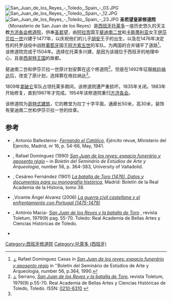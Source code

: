 [[File:San_Juan_de_los_Reyes_-_Toledo,_Spain_-_03.JPG|thumb]]
[[File:San_Juan_de_los_Reyes_-_Toledo,_Spain_-_12.JPG|thumb]]
[[File:San_Juan_de_los_Reyes_-_Toledo,_Spain_-_23.JPG|thumb]]
'''圣若望皇家修道院'''（Monasterio de San Juan de los Reyes）是[[西班牙|西班牙]][[托莱多_(西班牙)|托莱多]]一座历史悠久的天主教[[方济各会|方济各会]][[修道院|修道院]]，供奉[[圣若望|圣若望]]，由[[阿拉贡王国|阿拉贡]]国王[[费尔南多二世_(阿拉贡)|斐迪南二世]]和[[卡斯蒂利亚王国|卡斯蒂利亚]]女王[[伊莎贝拉一世_(卡斯蒂利亚)|伊莎贝拉一世]]兴建于1477年，以庆祝他们的儿子[[胡安_(阿斯圖里亞斯親王)|胡安]]王子的出生，以及在1476年决定性的托罗战役中战胜[[葡萄牙王國|葡萄牙]]国王[[阿方索五世_(葡萄牙)|阿方索五世]]的军队，为两国的合并铺平了道路<ref name="Rafael (14)">[[#Casas|<sub><big>↓</big></sub>]] Rafael Dominguez Casas in [http://dialnet.unirioja.es/servlet/articulo?codigo=2689349 ''San Juan de los reyes: espacio funerário y aposento régio''] {{Wayback|url=http://dialnet.unirioja.es/servlet/articulo?codigo=2689349 |date=20120124014820 }} in ''Boletín del Seminário de Estúdios de Arte y Arqueologia, number 56, p.364, 1990.</ref>。该修道院完成于1504年。选择在托莱多兴建，是因为该城位于西班牙的地理中心，且是[[西哥特王国|西哥特王国]]的故都。

斐迪南二世和伊莎贝拉一世原计划安葬在这个修道院<ref name="Serrano (16)">[[#Serrano|<sub><big>↓</big></sub>]] Serrano, [http://www.realacademiatoledo.es/files/toletum/0009/toletum09_maciadiscurso.pdf ''San Juan de los Reyes y la batalla de Toro'']{{Wayback|url=http://www.realacademiatoledo.es/files/toletum/0009/toletum09_maciadiscurso.pdf |date=20120312101852 }}, revista Toletum, 1979(9) p.55-70. Real Academia de Bellas Artes y Ciencias Históricas de Toledo, Toledo. ISSN: [http://bddoc.csic.es:8080/detalles.html;isessionid=A31394B29A781B0B063B6993FDA9FAEE?id=30676&bd=HISTORI&tabla=docu 0210-6310] {{Wayback|url=http://bddoc.csic.es:8080/detalles.html;isessionid=A31394B29A781B0B063B6993FDA9FAEE?id=30676&bd=HISTORI&tabla=docu |date=20110930012210 }}</ref>，但是在1492年征服[[格拉納達酋長國|格拉纳达]]后，改变了原计划，选择葬在格拉纳达<ref name="Serrano (16)"/>。 

1809年[[拿破仑一世|拿破仑]]军队占领托莱多期间，该修道院遭严重损坏。1835年关闭。1883年开始修复，直到1967年才完成。1954年该修道院重归[[方济各会|方济各会]]。

该修道院为[[哥特式建筑|哥特式建筑]]，它的教堂为拉丁十字平面，通廊长50米，高30米，装饰有斐迪南二世和伊莎贝拉一世的纹章。

==参考==
{{Reflist}}
* {{visible anchor|Beretta}}, Antonio Ballesteros- [https://web.archive.org/web/20120111114918/http://www.portalcultura.mde.es/Galerias/revistas/ficheros/RET_016.pdf ''Fernando el Católico''], ''Ejército'' revue, Ministerio del Ejercito, Madrid, nr 16, p. 54-66, May, 1941.
*{{visible anchor|Casas}}, Rafael Dominguez (1990) [http://dialnet.unirioja.es/servlet/articulo?codigo=2689349 ''San Juan de los reyes: espacio funerário y aposento régio'']{{Wayback|url=http://dialnet.unirioja.es/servlet/articulo?codigo=2689349 |date=20120124014820 }} – in ''Boletín del Seminário de Estúdios de Arte y Arqueologia'', number 56, p. 364-383, University of Valladolid.
*{{visible anchor|Duro}}, Cesáreo Fernández (1901) [http://descargas.cervantesvirtual.com/servlet/SirveObras/hist/09255096579869640757857/023863.pdf?incr=1 ''La batalla de Toro (1476). Datos y documentos para su monografía histórica'']{{Wayback|url=http://descargas.cervantesvirtual.com/servlet/SirveObras/hist/09255096579869640757857/023863.pdf?incr=1 |date=20120125234606 }}, Madrid: Boletín de la Real Academia de la Historia, tomo 38.
*{{visible anchor|Palenzuela}},Vicente Ángel Alvarez (2006) [http://www.cervantesvirtual.com/obra/la-guerra-civil-castellana-y-el-enfrentamiento-con-portugal-14751479-0/  ''La guerra civil castellana y el enfrentamiento con Portugal (1475-1479) '']{{Wayback|url=http://www.cervantesvirtual.com/obra/la-guerra-civil-castellana-y-el-enfrentamiento-con-portugal-14751479-0/ |date=20110805013343 }}
*{{visible anchor|Serrano}}, António Macia- [http://www.realacademiatoledo.es/files/toletum/0009/toletum09_maciadiscurso.pdf ''San Juan de los Reyes y la batalla de Toro''] {{Wayback|url=http://www.realacademiatoledo.es/files/toletum/0009/toletum09_maciadiscurso.pdf |date=20120312101852 }}, revista Toletum, 1979(9) pag. 55-70. Toledo: Real Academia de Bellas Artes y Ciencias Históricas de Toledo. {{ISSN|0210-6310}}
*{{Cite book|title=La «incomparable» Isabel la Católica|url=https://books.google.pt/books?id=rkTcRTRCSYgC&pg=PA161&hl=zh-CN|publisher=Encuentro|date=1993-11-22|isbn=978-84-7490-314-0|language=es|first=Jean|last=Dumont|access-date=2022-04-04|archive-date=2022-04-04|archive-url=https://web.archive.org/web/20220404182404/https://books.google.pt/books?id=rkTcRTRCSYgC&pg=PA161&hl=zh-CN|dead-url=no}}

{{coord|39|51|28|N|4|1|54|W|source:eswiki_region:ES_type:landmark|display=title}}

[[Category:西班牙修道院|Category:西班牙修道院]]
[[Category:托萊多_(西班牙)|Category:托萊多 (西班牙)]]